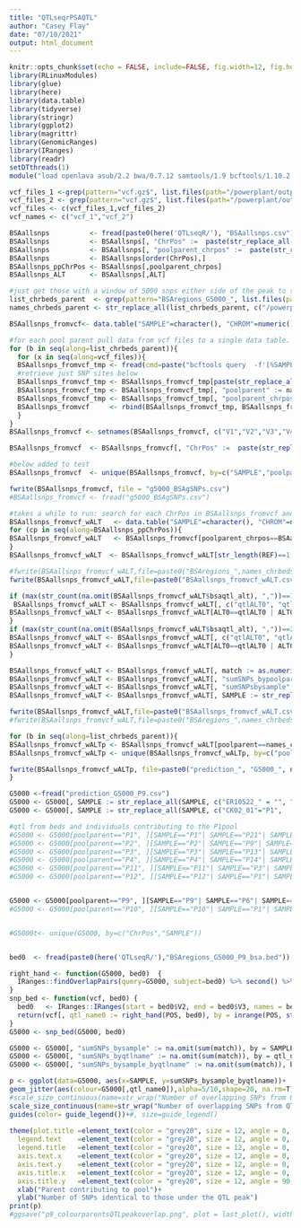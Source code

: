 ```yaml
---
title: "QTLseqrPSAQTL"
author: "Casey Flay"
date: "07/10/2021"
output: html_document
---
```


```r
knitr::opts_chunk$set(echo = FALSE, include=FALSE, fig.width=12, fig.height=8, fig.path='Figs/')
library(RLinuxModules)
library(glue)
library(here)
library(data.table)
library(tidyverse)
library(stringr)
library(ggplot2)
library(magrittr)
library(GenomicRanges)
library(IRanges)
library(readr)
setDTthreads(1)
module("load openlava asub/2.2 bwa/0.7.12 samtools/1.9 bcftools/1.10.2 vcftools")
```

```r
vcf_files_1 <-grep(pattern="vcf.gz$", list.files(path="/powerplant/output/genomic/plant/Actinidia/chinensis/Resequencing/Variants/Russell_V2a.chromosomes.and.unassigned/ER10522", full.names=T), invert=F, value=T)
vcf_files_2 <- grep(pattern="vcf.gz$", list.files(path="/powerplant/output/genomic/plant/Actinidia/chinensis/Resequencing/Variants/Russell_V2a.chromosomes.and.unassigned/ER10400_and_SRA", full.names=T), invert=F, value=T)
vcf_files <- c(vcf_files_1,vcf_files_2)
vcf_names <- c("vcf_1","vcf_2")

BSAallsnps          <- fread(paste0(here('QTLseqR/'), "BSAallsnps.csv"))
BSAallsnps          <- BSAallsnps[, "ChrPos" :=  paste(str_replace_all(CHROM, "chr",""), POS, sep=".")]
BSAallsnps          <- BSAallsnps[, "poolparent_chrpos" :=  paste(str_replace_all(parent, "_bsa",""),CHROM, POS, sep=".")]
BSAallsnps          <- BSAallsnps[order(ChrPos),]
BSAallsnps_ppChrPos <- BSAallsnps[,poolparent_chrpos]
BSAallsnps_ALT      <- BSAallsnps[,ALT]

#just get those with a window of 5000 snps either side of the peak to start.
list_chrbeds_parent  <- grep(pattern="BSAregions_G5000_", list.files(path=here("QTLseqR"), full.names=T), invert=F, value=T)
names_chrbeds_parent <- str_replace_all(list_chrbeds_parent, c("/powerplant/workspace/hrtcdf/github/FSTs/QTLseqR/BSAregions_"="", "_bsa.bed"="", "G5000_"=""))

BSAallsnps_fromvcf<- data.table("SAMPLE"=character(), "CHROM"=numeric(), "POS"=numeric(), "REF"=character(), "ALT0"=character(), "ALT1"=character(), "ALT2"=character(), "AD"=character(), "AD0"=numeric(), "AD1"=numeric(), "poolparent"=character(), "poolparent_chrpos"=character())

#for each pool parent pull data from vcf files to a single data table.
for (b in seq(along=list_chrbeds_parent)){
  for (x in seq(along=vcf_files)){
  BSAallsnps_fromvcf_tmp <- fread(cmd=paste("bcftools query  -f'[%SAMPLE \t%CHROM \t%POS \t%REF \t%ALT{0} \t%ALT{1} \t%ALT{2} \t%AD \t%AD{0} \t%AD{1} \n]'",paste0("-R '",list_chrbeds_parent[b],"'"), vcf_files[x]), fill=F)
  #retrieve just SNP sites below
  BSAallsnps_fromvcf_tmp <- BSAallsnps_fromvcf_tmp[paste(str_replace_all(V2, "chr",""), V3, sep=".") %in% na.omit(BSAallsnps$ChrPos),]
  BSAallsnps_fromvcf_tmp <- BSAallsnps_fromvcf_tmp[, "poolparent" := names_chrbeds_parent[b]] 
  BSAallsnps_fromvcf_tmp <- BSAallsnps_fromvcf_tmp[, "poolparent_chrpos" := paste(poolparent, V2, V3, sep=".")]
  BSAallsnps_fromvcf     <- rbind(BSAallsnps_fromvcf_tmp, BSAallsnps_fromvcf, use.names=FALSE)
  }
}
BSAallsnps_fromvcf <- setnames(BSAallsnps_fromvcf, c("V1","V2","V3","V4","V5","V6","V7","V8","V9","V10","poolparent", "poolparent_chrpos"), c("SAMPLE","CHROM", "POS", "REF", "ALT0", "ALT1", "ALT2","AD", "AD0", "AD1", "poolparent","poolparent_chrpos"))

BSAallsnps_fromvcf  <- BSAallsnps_fromvcf[, "ChrPos" :=  paste(str_replace_all(CHROM, "chr",""), POS, sep=".")]

#below added to test
BSAallsnps_fromvcf  <- unique(BSAallsnps_fromvcf, by=c("SAMPLE","poolparent","ChrPos"))

fwrite(BSAallsnps_fromvcf, file = "g5000_BSAgSNPs.csv")
#BSAallsnps_fromvcf <- fread("g5000_BSAgSNPs.csv")

#takes a while to run: search for each ChrPos in BSAallsnps_fromvcf and apply the alternate to the data.table. 
BSAallsnps_fromvcf_wALT   <- data.table("SAMPLE"=character(), "CHROM"=numeric(), "POS"=numeric(), "REF"=character(), "ALT0"=character(), "ALT1"=character(), "ALT2"=character(), "AD"=character(), "AD0"=numeric(), "AD1"=numeric(), "ChrPos"=numeric(), "bsaqtl_alt"=character(), "poolparent"=character(),"poolparent_chrpos"=character())
for (cp in seq(along=BSAallsnps_ppChrPos)){
BSAallsnps_fromvcf_wALT   <- BSAallsnps_fromvcf[poolparent_chrpos==BSAallsnps_ppChrPos[cp], "bsaqtl_alt" := BSAallsnps_ALT[cp]]
}
BSAallsnps_fromvcf_wALT  <- BSAallsnps_fromvcf_wALT[str_length(REF)==1,] #take out long reference allele strings

#fwrite(BSAallsnps_fromvcf_wALT,file=paste0("BSAregions_",names_chrbeds_parent[chb], ".csv"), append=F)
fwrite(BSAallsnps_fromvcf_wALT,file=paste0("BSAallsnps_fromvcf_wALT.csv"), append=F)

if (max(str_count(na.omit(BSAallsnps_fromvcf_wALT$bsaqtl_alt), ","))==1){
 BSAallsnps_fromvcf_wALT <- BSAallsnps_fromvcf_wALT[, c("qtlALT0", "qtlALT1") := tstrsplit(bsaqtl_alt, ",", fixed=TRUE)]#, "qtlALT2"
BSAallsnps_fromvcf_wALT <- BSAallsnps_fromvcf_wALT[ALT0==qtlALT0 | ALT0==qtlALT1 , "match":= 1][match != 1, match := 0][AD1 == 0 |AD1==".", match := 0][is.na(match) == TRUE, match := 0]
}
if (max(str_count(na.omit(BSAallsnps_fromvcf_wALT$bsaqtl_alt), ","))==2){
BSAallsnps_fromvcf_wALT <- BSAallsnps_fromvcf_wALT[, c("qtlALT0", "qtlALT1", "qtlALT2") := tstrsplit(bsaqtl_alt, ",", fixed=TRUE)]
BSAallsnps_fromvcf_wALT <- BSAallsnps_fromvcf_wALT[ALT0==qtlALT0 | ALT0==qtlALT1 | ALT0==qtlALT2 |ALT1==qtlALT0 | ALT1==qtlALT1 | ALT1==qtlALT2 | ALT2==qtlALT0 | ALT2==qtlALT1 | ALT2==qtlALT2, "match":= 1][match != 1, match := 0][AD1 == 0 |AD1==".", match := 0][is.na(match) == TRUE, match := 0]
}

BSAallsnps_fromvcf_wALT <- BSAallsnps_fromvcf_wALT[, match := as.numeric(match)]
BSAallsnps_fromvcf_wALT <- BSAallsnps_fromvcf_wALT[, "sumSNPs_bypoolparent" := sum(match), by = poolparent]
BSAallsnps_fromvcf_wALT <- BSAallsnps_fromvcf_wALT[, "sumSNPsbysample" := na.omit(sum(match)), by = SAMPLE]
BSAallsnps_fromvcf_wALT <- BSAallsnps_fromvcf_wALT[, SAMPLE := str_replace_all(SAMPLE, c("ER10522_" = "", "SRA_" = "", "ER10400_" = ""))]#clean pedigreeID

fwrite(BSAallsnps_fromvcf_wALT,file=paste0("BSAallsnps_fromvcf_wALT.csv"), append=F)
#fwrite(BSAallsnps_fromvcf_wALT,file=paste0("BSAregions_",names_chrbeds_parent[chb], ".csv"), append=F)

for (b in seq(along=list_chrbeds_parent)){
BSAallsnps_fromvcf_wALTp <- BSAallsnps_fromvcf_wALT[poolparent==names_chrbeds_parent[b],]
BSAallsnps_fromvcf_wALTp <- unique(BSAallsnps_fromvcf_wALTp, by=c("poolparent","ChrPos","SAMPLE"))

fwrite(BSAallsnps_fromvcf_wALTp, file=paste0("prediction_", "G5000_", names_chrbeds_parent[b], ".csv"), append=F)
}

```

```r
G5000 <-fread("prediction_G5000_P9.csv")
G5000 <- G5000[, SAMPLE := str_replace_all(SAMPLE, c("ER10522_" = "", "SRA_" = "", "ER10400_" = ""))]#clean pedigreeID
G5000 <- G5000[, SAMPLE := str_replace_all(SAMPLE, c("CK02_01"="P1",	"CK19_03"="P2",	"CK23_08"="P3",	"CK51_09"="P4",	"CK09_11"="P5",	"CK17_03"="P6",	"CK18_01"="P7",	"Russell"="P8", "CK10_02"="P9",	"CK20_01"="P10",	"CK22_03"="P11",	"CK51_01"="P12",	"CK01_01_01_01"="P13",	"CK02_04"="P14",	"CK06_01"="P15",	"CK10_05"="P16",	"CK13_02"="P17",	"CK15_03"="P18",	"CK15_04"="P19",	"CK16_01"="P20",	"CK17_02"="P21",	"CK26_01"="P22"))]

#qtl from beds and individuals contributing to the P1pool
#G5000 <- G5000[poolparent=="P1", ][SAMPLE=="P1"| SAMPLE=="P21"| SAMPLE=="P10"| SAMPLE=="P22"|  SAMPLE=="P12"|  SAMPLE=="P18", ] #P1 pool
#G5000 <- G5000[poolparent=="P2", ][SAMPLE=="P2"| SAMPLE=="P9"| SAMPLE=="P16"| SAMPLE=="P17"| SAMPLE=="P19"|  SAMPLE=="P12"|  SAMPLE=="P22", ] #P2 pool
#G5000 <- G5000[poolparent=="P3", ][SAMPLE=="P3"| SAMPLE=="P13"| SAMPLE=="P18"| SAMPLE=="P20"| SAMPLE=="P11", ] #P3 pool
#G5000 <- G5000[poolparent=="P4", ][SAMPLE=="P4"| SAMPLE=="P14"| SAMPLE=="P15"| SAMPLE=="P9"| SAMPLE=="P19"|  SAMPLE=="P11", ] #P4 pool
#G5000 <- G5000[poolparent=="P11", ][SAMPLE=="P11"| SAMPLE=="P3"| SAMPLE=="P4", ] #P11 pool
#G5000 <- G5000[poolparent=="P12", ][SAMPLE=="P12"| SAMPLE=="P1"| SAMPLE=="P6"| SAMPLE=="P2", ] #P12 pool


G5000 <- G5000[poolparent=="P9", ][SAMPLE=="P9"| SAMPLE=="P6"| SAMPLE=="P7"| SAMPLE=="P4", ] #P9 pool
#G5000 <- G5000[poolparent=="P10", ][SAMPLE=="P10"| SAMPLE=="P1"| SAMPLE=="P5"| SAMPLE=="P8", ] #P10 pool


#G5000t<- unique(G5000, by=c("ChrPos","SAMPLE"))


bed0  <- fread(paste0(here('QTLseqR/'),"BSAregions_G5000_P9_bsa.bed"))

right_hand <- function(G5000, bed0)  {
  IRanges::findOverlapPairs(query=G5000, subject=bed0) %>% second() %>% names()
}    
snp_bed <- function(vcf, bed0) {           
  bed0   <- IRanges::IRanges(start = bed0$V2, end = bed0$V3, names = bed0$V4)
  return(vcf[, qtl_name0 := right_hand(POS, bed0), by = inrange(POS, start(bed0), end(bed0))][!is.na(qtl_name0)])
}
G5000 <- snp_bed(G5000, bed0)

G5000 <- G5000[, "sumSNPs_bysample" := na.omit(sum(match)), by = SAMPLE]
G5000 <- G5000[, "sumSNPs_byqtlname" := na.omit(sum(match)), by = qtl_name0]
G5000 <- G5000[, "sumSNPs_bysample_byqtlname" := na.omit(sum(match)), by = list(SAMPLE, qtl_name0)]

p <- ggplot(data=G5000, aes(x=SAMPLE, y=sumSNPs_bysample_byqtlname))+
geom_jitter(aes(colour=G5000[,qtl_name0]),alpha=5/10,shape=20, na.rm=T)+#G5000[,parent],size=G5000[,overlap])
#scale_size_continuous(name=str_wrap("Number of overlapping SNPs from QTL",20), limits=c(1, 4), breaks=seq(1, 4, by=1)) +
scale_size_continuous(name=str_wrap("Number of overlapping SNPs from QTL",20), limits=c(1, 4), breaks=seq(1, 4, by=1)) +
guides(color= guide_legend())+#, size=guide_legend()
  
theme(plot.title =element_text(color = "grey20", size = 12, angle = 0, hjust = .5, vjust = 0, face = "plain"),
  legend.text    =element_text(color = "grey20", size = 12, angle = 0, hjust = 0, vjust = .5, face = "plain"),
  legend.title   =element_text(color = "grey20", size = 12, angle = 0, hjust = 0, vjust = 0, face = "plain"),
  axis.text.x    =element_text(color = "grey20", size = 12, angle = 0, hjust = .5, vjust = 0, face = "plain"),
  axis.text.y    =element_text(color = "grey20", size = 12, angle = 0, hjust = 0, vjust = 0, face = "plain"),  
  axis.title.x   =element_text(color = "grey20", size = 12, angle = 0, hjust = .5, vjust = 0, face = "plain"),
  axis.title.y   =element_text(color = "grey20", size = 12, angle = 90, hjust = .5, vjust = .5, face = "plain"))+
  xlab("Parent contributing to pool")+
  ylab("Number of SNPs identical to those under the QTL peak")
print(p)
#ggsave("p9_colourparentsQTLpeakoverlap.png", plot = last_plot(), width = 20, height = 12, units = c("cm"), dpi = 320)

```
